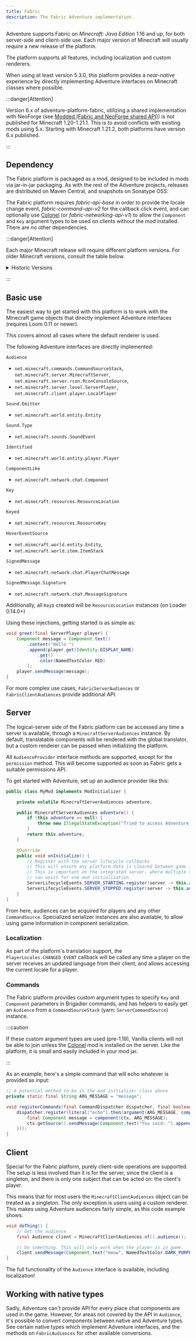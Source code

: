 ```yaml
---
title: Fabric
description: The Fabric Adventure implementation.
---
```



Adventure supports Fabric on *Minecraft: Java Edition* 1.16 and up, for both server-side and client-side use. Each major version of Minecraft
will usually require a new release of the platform.

The platform supports all features, including localization and custom renderers.

When using at least version 5.3.0, this platform provides a *near-native* experience by directly implementing Adventure interfaces on Minecraft classes where possible.

:::danger[Attention]

Version 6.x of adventure-platform-fabric, utilizing a shared implementation with NeoForge (see [Modded (Fabric and NeoForge shared API)](/adventure/platform/modded))
is not published for Minecraft 1.20-1.21.1. This is to avoid conflicts with existing mods using 5.x.
Starting with Minecraft 1.21.2, both platforms have version 6.x published.

:::

## Dependency

The Fabric platform is packaged as a mod, designed to be included in mods via jar-in-jar packaging.
As with the rest of the Adventure projects, releases are distributed on Maven Central, and snapshots on Sonatype OSS:

<ModPlatformDependency platform="fabric" />

The Fabric platform requires *fabric-api-base* in order to provide the locale change event, *fabric-command-api-v2* for the callback click event,
and can optionally use [Colonel](https://gitlab.com/stellardrift/colonel) (or *fabric-networking-api-v1*) to allow the `Component` and `Key` argument
types to be used on clients without the mod installed. There are no other dependencies.

:::danger[Attention]

Each major Minecraft release will require different platform versions. For older Minecraft versions, consult the table below.

<details>
  <summary>Historic Versions</summary>
  | Minecraft Version | Adventure version | `adventure-platform-fabric` version |
  |-------------------|-------------------|-------------------------------------|
  | 1.16.2-1.16.4     | 4.9.3             | 4.0.0                               |
  | 1.17.x            | 4.9.3             | 4.1.0                               |
  | 1.18, 1.18.1      | 4.10.0            | 5.1.0                               |
  | 1.18.2            | 4.11.0            | 5.3.1                               |
  | 1.19              | 4.11.0            | 5.4.0                               |
  | 1.19.1-1.19.2     | 4.12.0            | 5.5.2                               |
  | 1.19.3            | 4.13.0            | 5.7.0                               |
  | 1.19.4            | 4.13.0            | 5.8.0                               |
  | 1.20-1.20.1       | 4.14.0            | 5.9.0                               |
  | 1.20.2            | 4.14.0            | 5.10.1                              |
  | 1.20.4            | 4.16.0            | 5.12.0                              |
  | 1.20.5-1.20.6     | 4.17.0            | 5.13.0                              |
  | 1.21-1.21.1       | 4.17.0            | 5.14.1                              |
</details>

:::

## Basic use

The easiest way to get started with this platform is to work with the Minecraft game objects that directly implement Adventure interfaces (requires Loom 0.11 or newer).

This covers almost all cases where the default renderer is used.

The following Adventure interfaces are directly implemented:

`Audience`
  - `net.minecraft.commands.CommandSourceStack`, `net.minecraft.server.MinecraftServer`, `net.minecraft.server.rcon.RconConsoleSource`,
  - `net.minecraft.server.level.ServerPlayer`, `net.minecraft.client.player.LocalPlayer`

`Sound.Emitter`
  - `net.minecraft.world.entity.Entity`

`Sound.Type`
  - `net.minecraft.sounds.SoundEvent`

`Identified`
  - `net.minecraft.world.entity.player.Player`

`ComponentLike`
  - `net.minecraft.network.chat.Component`

`Key`
  - `net.minecraft.resources.ResourceLocation`

`Keyed`
  - `net.minecraft.resources.ResourceKey`

`HoverEventSource`
  - `net.minecraft.world.entity.Entity`,
  - `net.minecraft.world.item.ItemStack`

`SignedMessage`
  - `net.minecraft.network.chat.PlayerChatMessage`

`SignedMessage.Signature`
  - `net.minecraft.network.chat.MessageSignature`

Additionally, all `Key`s created will be `ResourceLocation` instances (on Loader 0.14.0+)

Using these injections, getting started is as simple as:

```java
void greet(final ServerPlayer player) {
    Component message = Component.text()
        .content("Hello ")
        .append(player.get(Identity.DISPLAY_NAME)
            .get()
            .color(NamedTextColor.RED)
        );
    player.sendMessage(message);
}
```

For more complex use cases, `FabricServerAudiences` or `FabricClientAudiences` provide additional API.

## Server

The logical-server side of the Fabric platform can be accessed any time a server is available, through a `MinecraftServerAudiences` instance. By default, translatable components will be rendered with the global translator, but a custom renderer can be passed when initializing the platform.

All `AudienceProvider` interface methods are supported, except for the `permission` method. This will become supported as soon as Fabric gets a suitable permissions API.

To get started with Adventure, set up an audience provider like this:

```java
public class MyMod implements ModInitializer {

    private volatile MinecraftServerAudiences adventure;

    public MinecraftServerAudiences adventure() {
        if (this.adventure == null) {
            throw new IllegalStateException("Tried to access Adventure without a running server!");
        }
        return this.adventure;
    }

    @Override
    public void onInitialize() {
        // Register with the server lifecycle callbacks
        // This will ensure any platform data is cleared between game instances
        // This is important on the integrated server, where multiple server instances
        // can exist for one mod initialization.
        ServerLifecycleEvents.SERVER_STARTING.register(server -> this.adventure = MinecraftServerAudiences.of(server));
        ServerLifecycleEvents.SERVER_STOPPED.register(server -> this.adventure = null);
    }
}
```

From here, audiences can be acquired for players and any other `CommandSource`. Specialized serializer instances are also available, to allow using
game information in component serialization.

### Localization

As part of the platform's translation support, the `PlayerLocales.CHANGED_EVENT` callback will be called any time a player on the server receives an
updated language from their client, and allows accessing the current locale for a player.

### Commands

The Fabric platform provides custom argument types to specify `Key` and `Component` parameters in Brigadier commands, and has helpers to easily get an
`Audience` from a `CommandSourceStack` (yarn: `ServerCommandSource`) instance.

:::caution

If these custom argument types are used (pre-1.19), Vanilla clients will not be able to join unless the [Colonel](https://gitlab.com/stellardrift/colonel)
mod is installed on the server. Like the platform, it is small and easily included in your mod jar.

:::

As an example, here's a simple command that will echo whatever is provided as input:

```java
// A potential method to be in the mod initializer class above
private static final String ARG_MESSAGE = "message";

void registerCommands(final CommandDispatcher dispatcher, final boolean isDedicated) {
    dispatcher.register(literal("echo").then(argument(ARG_MESSAGE, component()).executes(ctx -> {
        final Component message = component(ctx, ARG_MESSAGE);
        ctx.getSource().sendMessage(Component.text("You said: ").append(message));
    }));
}
```

## Client

Special for the Fabric platform, purely client-side operations are supported. The setup is less involved than it is for the server,
since the client is a singleton, and there is only one subject that can be acted on: the client's player.

This means that for most users the `MinecraftClientAudiences` object can be treated as a singleton. The only exception is users using a
custom renderer. This makes using Adventure audiences fairly simple, as this code example shows:

```java
void doThing() {
    // Get the audience
    final Audience client = MinecraftClientAudiences.of().audience();

    // Do something. This will only work when the player is in game.
    client.sendMessage(Component.text("meow", NamedTextColor.DARK_PURPLE));
}
```

The full functionality of the `Audience` interface is available, including localization!

## Working with native types

Sadly, Adventure can't provide API for every place chat components are used in the game. However, for areas not covered by the API in `Audience`,
it's possible to convert components between native and Adventure types. See certain native types which implement
Adventure interfaces, and the methods on `FabricAudiences` for other available conversions.
